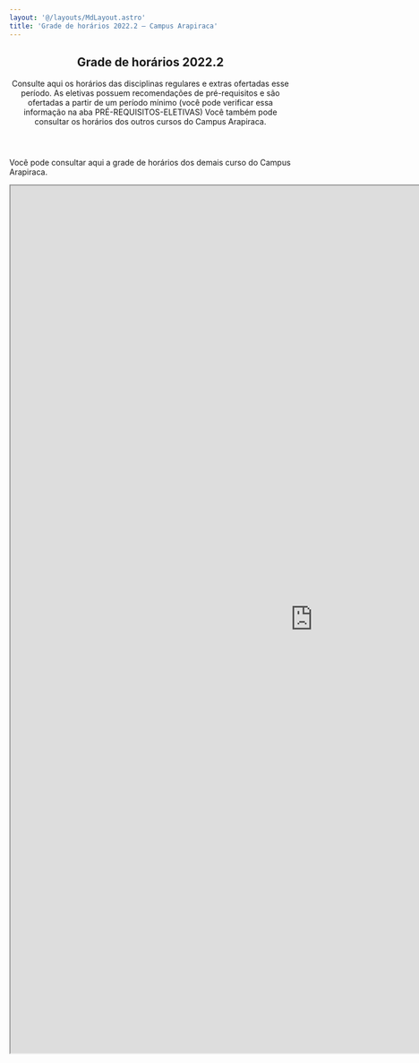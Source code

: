 ```yaml
---
layout: '@/layouts/MdLayout.astro'
title: 'Grade de horários 2022.2 — Campus Arapiraca'
---
```



<span></span>
<article id="content">
<header>

<h1>
         Grade de horários 2022.2
        </h1>

<p class="lead">
         Consulte aqui os horários das disciplinas regulares e extras ofertadas esse período.  As eletivas possuem recomendações de pré-requisitos e são ofertadas a partir de um período mínimo (você pode verificar essa informação na aba PRÉ-REQUISITOS-ELETIVAS)  Você também pode consultar os horários dos outros cursos do Campus Arapiraca.
        </p>

</header>
<div id="viewlet-above-content-body">
</div>
<div id="content-core">
<section id="section-text">
<div class="" id="parent-fieldname-text">
<p>
           Você pode consultar  aqui a grade de horários dos demais curso do Campus Arapiraca.
          </p>
<p>
<iframe height="1550" src="https://docs.google.com/spreadsheets/d/e/2PACX-1vSPVbvQtwI7_IJVouwqnBrr5bye3e7WPc5zF4rNdWSLLt6s68L4h7rOneNWaywlRBu01sO8-oliMn-O/pubhtml?widget=true&amp;headers=false&amp;gridlines=true&amp;chrome=false" width="1080">
</iframe>
</p>
<p>
</p>
<p>
</p>
<p>
</p>
</div>
</section>
</div>
<div id="viewlet-below-content-body">
</div>
</article>